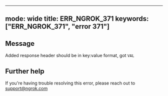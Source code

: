 
---
mode: wide
title: ERR_NGROK_371
keywords: ["ERR_NGROK_371", "error 371"]
---

## Message
Added response header should be in key:value format, got `VAL`




## Further help
If you're having trouble resolving this error, please reach out to [support@ngrok.com](mailto:support@ngrok.com?subject=Help%20with%20ERR_NGROK_371)

